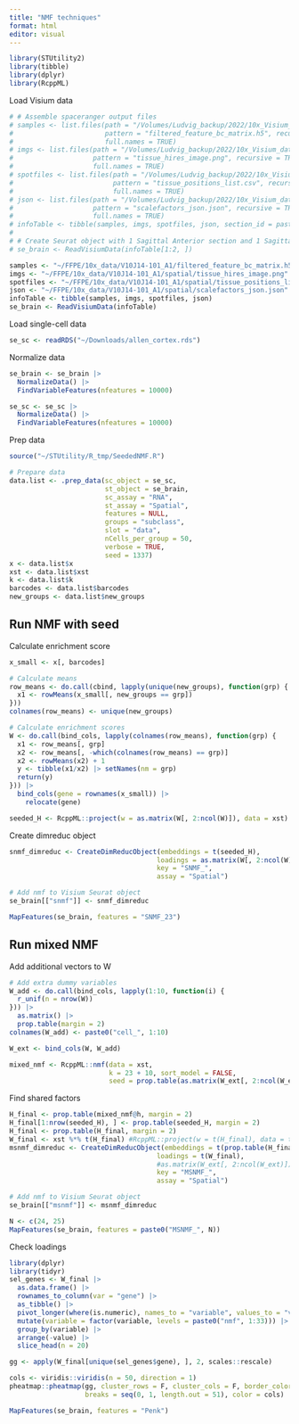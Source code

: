 ```yaml
---
title: "NMF techniques"
format: html
editor: visual
---
```


```r
library(STUtility2)
library(tibble)
library(dplyr)
library(RcppML)
```

Load Visium data

```r
# # Assemble spaceranger output files
# samples <- list.files(path = "/Volumes/Ludvig_backup/2022/10x_Visium_data/Standard_Visium", 
#                       pattern = "filtered_feature_bc_matrix.h5", recursive = TRUE, 
#                       full.names = TRUE)
# imgs <- list.files(path = "/Volumes/Ludvig_backup/2022/10x_Visium_data/Standard_Visium", 
#                    pattern = "tissue_hires_image.png", recursive = TRUE, 
#                    full.names = TRUE)
# spotfiles <- list.files(path = "/Volumes/Ludvig_backup/2022/10x_Visium_data/Standard_Visium", 
#                         pattern = "tissue_positions_list.csv", recursive = TRUE, 
#                         full.names = TRUE)
# json <- list.files(path = "/Volumes/Ludvig_backup/2022/10x_Visium_data/Standard_Visium", 
#                    pattern = "scalefactors_json.json", recursive = TRUE, 
#                    full.names = TRUE)
# infoTable <- tibble(samples, imgs, spotfiles, json, section_id = paste0("section_", 1:4))
# 
# # Create Seurat object with 1 Sagittal Anterior section and 1 Sagittal Posterior section
# se_brain <- ReadVisiumData(infoTable[1:2, ])

samples <- "~/FFPE/10x_data/V10J14-101_A1/filtered_feature_bc_matrix.h5"
imgs <- "~/FFPE/10x_data/V10J14-101_A1/spatial/tissue_hires_image.png"
spotfiles <- "~/FFPE/10x_data/V10J14-101_A1/spatial/tissue_positions_list.csv"
json <- "~/FFPE/10x_data/V10J14-101_A1/spatial/scalefactors_json.json"
infoTable <- tibble(samples, imgs, spotfiles, json)
se_brain <- ReadVisiumData(infoTable)
```

Load single-cell data

```r
se_sc <- readRDS("~/Downloads/allen_cortex.rds")
```

Normalize data

```r
se_brain <- se_brain |>
  NormalizeData() |>
  FindVariableFeatures(nfeatures = 10000)

se_sc <- se_sc |>
  NormalizeData() |>
  FindVariableFeatures(nfeatures = 10000)
```

Prep data

```r
source("~/STUtility/R_tmp/SeededNMF.R")

# Prepare data
data.list <- .prep_data(sc_object = se_sc, 
                        st_object = se_brain, 
                        sc_assay = "RNA", 
                        st_assay = "Spatial", 
                        features = NULL,
                        groups = "subclass",
                        slot = "data", 
                        nCells_per_group = 50, 
                        verbose = TRUE, 
                        seed = 1337)
x <- data.list$x
xst <- data.list$xst
k <- data.list$k
barcodes <- data.list$barcodes
new_groups <- data.list$new_groups
```

## Run NMF with seed

Calculate enrichment score

```r
x_small <- x[, barcodes]

# Calculate means
row_means <- do.call(cbind, lapply(unique(new_groups), function(grp) {
  x1 <- rowMeans(x_small[, new_groups == grp])
}))
colnames(row_means) <- unique(new_groups)

# Calculate enrichment scores
W <- do.call(bind_cols, lapply(colnames(row_means), function(grp) {
  x1 <- row_means[, grp]
  x2 <- row_means[, -which(colnames(row_means) == grp)]
  x2 <- rowMeans(x2) + 1
  y <- tibble(x1/x2) |> setNames(nm = grp)
  return(y)
})) |>
  bind_cols(gene = rownames(x_small)) |>
    relocate(gene)  

```

```r
seeded_H <- RcppML::project(w = as.matrix(W[, 2:ncol(W)]), data = xst)
```

Create dimreduc object

```r
snmf_dimreduc <- CreateDimReducObject(embeddings = t(seeded_H), 
                                     loadings = as.matrix(W[, 2:ncol(W)]), 
                                     key = "SNMF_", 
                                     assay = "Spatial")

# Add nmf to Visium Seurat object
se_brain[["snmf"]] <- snmf_dimreduc
```

```r
MapFeatures(se_brain, features = "SNMF_23")
```

## Run mixed NMF

Add additional vectors to W

```r

# Add extra dummy variables
W_add <- do.call(bind_cols, lapply(1:10, function(i) {
  r_unif(n = nrow(W))
})) |>
  as.matrix() |>
  prop.table(margin = 2)
colnames(W_add) <- paste0("cell_", 1:10)

W_ext <- bind_cols(W, W_add)
```

```r
mixed_nmf <- RcppML::nmf(data = xst, 
                         k = 23 + 10, sort_model = FALSE, 
                         seed = prop.table(as.matrix(W_ext[, 2:ncol(W_ext)]), margin = 2))
```

Find shared factors

```r
H_final <- prop.table(mixed_nmf@h, margin = 2)
H_final[1:nrow(seeded_H), ] <- prop.table(seeded_H, margin = 2)
H_final <- prop.table(H_final, margin = 2)
W_final <- xst %*% t(H_final) #RcppML::project(w = t(H_final), data = t(xst))
msnmf_dimreduc <- CreateDimReducObject(embeddings = t(prop.table(H_final, 2)), 
                                     loadings = t(W_final),
                                     #as.matrix(W_ext[, 2:ncol(W_ext)]), 
                                     key = "MSNMF_", 
                                     assay = "Spatial")

# Add nmf to Visium Seurat object
se_brain[["msnmf"]] <- msnmf_dimreduc
```

```r
N <- c(24, 25)
MapFeatures(se_brain, features = paste0("MSNMF_", N))
```

Check loadings

```r
library(dplyr)
library(tidyr)
sel_genes <- W_final |>
  as.data.frame() |>
  rownames_to_column(var = "gene") |>
  as_tibble() |>
  pivot_longer(where(is.numeric), names_to = "variable", values_to = "value") |>
  mutate(variable = factor(variable, levels = paste0("nmf", 1:33))) |>
  group_by(variable) |>
  arrange(-value) |>
  slice_head(n = 20)

gg <- apply(W_final[unique(sel_genes$gene), ], 2, scales::rescale)

cols <- viridis::viridis(n = 50, direction = 1)
pheatmap::pheatmap(gg, cluster_rows = F, cluster_cols = F, border_color = NA, 
                   breaks = seq(0, 1, length.out = 51), color = cols)
```

```r
MapFeatures(se_brain, features = "Penk")
```
